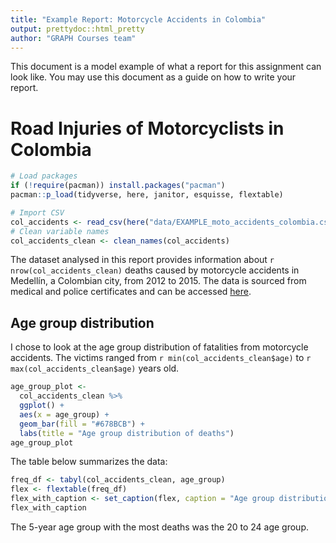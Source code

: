 ---
title: "Example Report: Motorcycle Accidents in Colombia"
output: prettydoc::html_pretty
author: "GRAPH Courses team"
---

This document is a model example of what a report for this assignment can look like. You may use this document as a guide on how to write your report.

# Road Injuries of Motorcyclists in Colombia 

```{r setup, echo = FALSE, message = FALSE}
# Load packages
if (!require(pacman)) install.packages("pacman")
pacman::p_load(tidyverse, here, janitor, esquisse, flextable)
```

```{r import, echo = FALSE, message = FALSE}
# Import CSV
col_accidents <- read_csv(here("data/EXAMPLE_moto_accidents_colombia.csv"))
# Clean variable names
col_accidents_clean <- clean_names(col_accidents)
```

The dataset analysed in this report provides information about `r nrow(col_accidents_clean)` deaths caused by motorcycle accidents in Medellín, a Colombian city, from 2012 to 2015. The data is sourced from medical and police certificates and can be accessed [here](https://zenodo.org/record/4836304).

## Age group distribution

I chose to look at the age group distribution of fatalities from motorcycle accidents. The victims ranged from `r min(col_accidents_clean$age)` to `r max(col_accidents_clean$age)` years old.

```{r age-plot, echo = FALSE}
age_group_plot <-
  col_accidents_clean %>%
  ggplot() +
  aes(x = age_group) +
  geom_bar(fill = "#678BCB") +
  labs(title = "Age group distribution of deaths")
age_group_plot
```

The table below summarizes the data:

```{r age-table, echo = FALSE}
freq_df <- tabyl(col_accidents_clean, age_group)
flex <- flextable(freq_df)
flex_with_caption <- set_caption(flex, caption = "Age group distribution of deaths")
flex_with_caption
```

The 5-year age group with the most deaths was the 20 to 24 age group.
